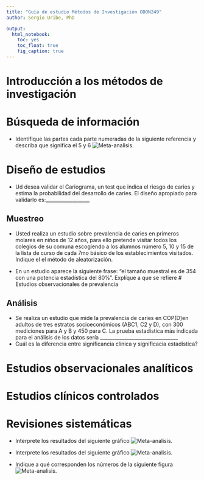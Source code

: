 ```yaml
---
title: "Guía de estudio Métodos de Investigación ODON249"
author: Sergio Uribe, PhD

output: 
  html_notebook: 
    toc: yes
    toc_float: true
    fig_caption: true
---
```

# Introducción a los métodos de investigación

# Búsqueda de información
 - Identifique las partes cada parte numeradas de la siguiente referencia y describa que significa el 5 y 6
 ![Meta-analisis.](./images/referencias1.png)

# Diseño de estudios
 - Ud desea validar el Cariograma, un test que indica el riesgo de caries y estima la probabilidad del desarrollo de caries. El diseño apropiado para validarlo es:__________________

## Muestreo
 - Usted realiza un estudio sobre prevalencia de caries en primeros molares en niños de 12 años, para ello pretende visitar todos los colegios de su comuna escogiendo a los alumnos número 5, 10 y 15 de la lista de curso de cada 7mo básico de los establecimientos visitados. Indique el el método de aleatorización.

 - En un estudio aparece la siguiente frase: “el tamaño muestral es de 354 con una potencia estadística del 80%”. Explíque a que se refiere
# Estudios observacionales de prevalencia

## Análisis
 - Se realiza un estudio que mide la prevalencia de caries en COP(D)en adultos de tres estratos socioeconómicos  (ABC1, C2 y D), con 300 mediciones para A y B y 450 para C. La prueba estadística más indicada para el análisis de los datos sería ________________________________
- Cuál es la diferencia entre significancia clínica y significacia estadística? 

# Estudios observacionales analíticos

# Estudios clínicos controlados

# Revisiones sistemáticas
 - Interprete los resultados del siguiente gráfico
![Meta-analisis.](./images/meta1.png)


  - Interprete los resultados del siguiente gráfico
![Meta-analisis.](./images/meta3.png)


 - Indique a qué corresponden los números de la siguiente figura
![Meta-analisis.](./images/meta2.png)